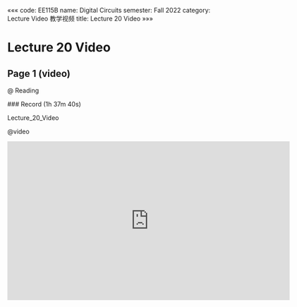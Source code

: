 «««
code: EE115B
name: Digital Circuits
semester: Fall 2022
category: Lecture Video 教学视频
title: Lecture 20 Video
»»»

# Lecture 20 Video

## Page 1 (video)

@ Reading

<div class="markdown-body">
### Record (1h 37m 40s)

Lecture_20_Video
</div>

@video

<iframe src="https://sbbrisk.com/e/luwk7rx3guwl.html" frameborder=0 marginwidth=0 marginheight=0 scrolling=no width=640 height=360 allowfullscreen></iframe>
